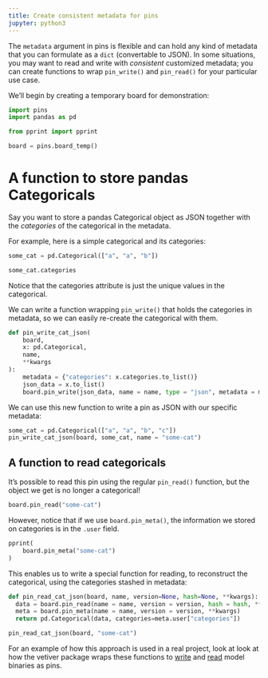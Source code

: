 ```yaml
---
title: Create consistent metadata for pins
jupyter: python3
---
```


The `metadata` argument in pins is flexible and can hold any kind of metadata that you can formulate as a `dict` (convertable to JSON).
In some situations, you may want to read and write with _consistent_ customized metadata;
you can create functions to wrap `pin_write()` and `pin_read()` for your particular use case.

We'll begin by creating a temporary board for demonstration:

```python
import pins
import pandas as pd

from pprint import pprint

board = pins.board_temp()
```


# A function to store pandas Categoricals

Say you want to store a pandas Categorical object as JSON together with the _categories_ of the categorical in the metadata.

For example, here is a simple categorical and its categories:

```python
some_cat = pd.Categorical(["a", "a", "b"])

some_cat.categories
```

Notice that the categories attribute is just the unique values in the categorical.

We can write a function wrapping `pin_write()` that holds the categories in metadata, so we can easily re-create the categorical with them.

```python
def pin_write_cat_json(
    board,
    x: pd.Categorical,
    name,
    **kwargs
):
    metadata = {"categories": x.categories.to_list()}
    json_data = x.to_list()
    board.pin_write(json_data, name = name, type = "json", metadata = metadata, **kwargs)
```

We can use this new function to write a pin as JSON with our specific metadata:

```python
some_cat = pd.Categorical(["a", "a", "b", "c"])
pin_write_cat_json(board, some_cat, name = "some-cat")
```

## A function to read categoricals

It's possible to read this pin using the regular `pin_read()` function, but the object we get is no longer a categorical!

```python
board.pin_read("some-cat")
```

However, notice that if we use `board.pin_meta()`, the information we stored on categories is in the `.user` field.

```python
pprint(
    board.pin_meta("some-cat")
)
```

This enables us to write a special function for reading, to reconstruct the categorical, using the categories stashed in metadata:

```python
def pin_read_cat_json(board, name, version=None, hash=None, **kwargs):
  data = board.pin_read(name = name, version = version, hash = hash, **kwargs)
  meta = board.pin_meta(name = name, version = version, **kwargs)
  return pd.Categorical(data, categories=meta.user["categories"])

pin_read_cat_json(board, "some-cat")
```

For an example of how this approach is used in a real project, look at look at how the vetiver package wraps these functions to [write](https://github.com/rstudio/vetiver-python/blob/main/vetiver/pin_read_write.py) and [read](https://github.com/rstudio/vetiver-python/blob/main/vetiver/vetiver_model.py) model binaries as pins.
